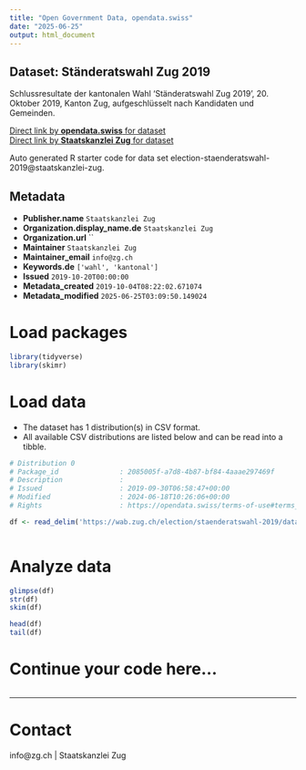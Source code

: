 ```yaml
---
title: "Open Government Data, opendata.swiss"
date: "2025-06-25"
output: html_document
---
```


## Dataset: Ständeratswahl Zug 2019

Schlussresultate der kantonalen Wahl 'Ständeratswahl Zug 2019', 20. Oktober 2019, Kanton Zug, aufgeschlüsselt nach Kandidaten und Gemeinden.

[Direct link by **opendata.swiss** for dataset](https://opendata.swiss/de/dataset/standeratswahl-2019)<br>
[Direct link by **Staatskanzlei Zug** for dataset](https://wab.zug.ch/election/staenderatswahl-2019/data)

Auto generated R starter code for data set election-staenderatswahl-2019@staatskanzlei-zug.

## Metadata

- **Publisher.name** `Staatskanzlei Zug`
- **Organization.display_name.de** `Staatskanzlei Zug`
- **Organization.url** ``
- **Maintainer** `Staatskanzlei Zug`
- **Maintainer_email** `info@zg.ch`
- **Keywords.de** `['wahl', 'kantonal']`
- **Issued** `2019-10-20T00:00:00`
- **Metadata_created** `2019-10-04T08:22:02.671074`
- **Metadata_modified** `2025-06-25T03:09:50.149024`


# Load packages

```r

library(tidyverse)
library(skimr)

```

# Load data

-   The dataset has 1 distribution(s) in CSV format.
-   All available CSV distributions are listed below and can be read into a tibble.

```r

# Distribution 0
# Package_id               : 2085005f-a7d8-4b87-bf84-4aaae297469f
# Description              : 
# Issued                   : 2019-09-30T06:58:47+00:00
# Modified                 : 2024-06-18T10:26:06+00:00
# Rights                   : https://opendata.swiss/terms-of-use#terms_by

df <- read_delim('https://wab.zug.ch/election/staenderatswahl-2019/data-csv')



```

# Analyze data

```r

glimpse(df)
str(df)
skim(df)

head(df)
tail(df)

```

# Continue your code here...

```r

```

------------------------------------------------------------------------

# Contact

info@zg.ch | Staatskanzlei Zug
